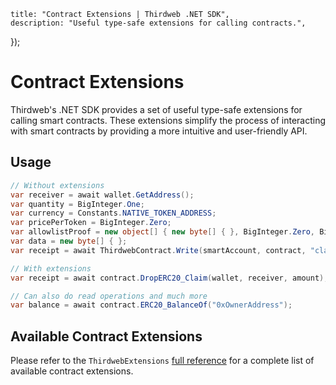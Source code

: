
	title: "Contract Extensions | Thirdweb .NET SDK",
	description: "Useful type-safe extensions for calling contracts.",
});

# Contract Extensions

Thirdweb's .NET SDK provides a set of useful type-safe extensions for calling smart contracts. These extensions simplify the process of interacting with smart contracts by providing a more intuitive and user-friendly API.

## Usage

```csharp
// Without extensions
var receiver = await wallet.GetAddress();
var quantity = BigInteger.One;
var currency = Constants.NATIVE_TOKEN_ADDRESS;
var pricePerToken = BigInteger.Zero;
var allowlistProof = new object[] { new byte[] { }, BigInteger.Zero, BigInteger.Zero, Constants.ADDRESS_ZERO };
var data = new byte[] { };
var receipt = await ThirdwebContract.Write(smartAccount, contract, "claim", 0, receiver, quantity, currency, pricePerToken, allowlistProof, data);

// With extensions
var receipt = await contract.DropERC20_Claim(wallet, receiver, amount);

// Can also do read operations and much more
var balance = await contract.ERC20_BalanceOf("0xOwnerAddress");
```

## Available Contract Extensions

Please refer to the `ThirdwebExtensions` [full reference](https://thirdweb-dev.github.io/dotnet/index.html) for a complete list of available contract extensions.


